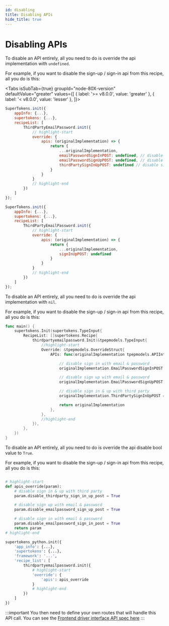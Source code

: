 ```yaml
---
id: disabling
title: Disabling APIs
hide_title: true
---
```




# Disabling APIs

<BackendSDKTabs>
<TabItem value="nodejs">

To disable an API entirely, all you need to do is override the api implementation with `undefined`.

For example, if you want to disable the sign-up / sign-in api from this recipe, all you do is this:

<Tabs
	isSubTab={true}
	groupId="node-80X-version"
	defaultValue="greater"
	values={[
		{ label: '>= v8.0.0', value: 'greater' },
		{ label: '< v8.0.0', value: 'lesser' },
	]}>
<TabItem value="greater">

```jsx
SuperTokens.init({
    appInfo: {...},
    supertokens: {...},
    recipeList: [
        ThirdPartyEmailPassword.init({
            // highlight-start
            override: {
                apis: (originalImplementation) => {
                    return {
                        ...originalImplementation,
                        emailPasswordSignInPOST: undefined, // disable sign in with email & password
                		emailPasswordSignUpPOST: undefined, // disable sign up with email & password
                		thirdPartySignInUpPOST: undefined // disable sign in & up with third party
                    }
                }
            }
            // highlight-end
        })
    ]
});
```

</TabItem>
<TabItem value="lesser">

```jsx
SuperTokens.init({
    appInfo: {...},
    supertokens: {...},
    recipeList: [
        ThirdPartyEmailPassword.init({
            // highlight-start
            override: {
                apis: (originalImplementation) => {
                    return {
                        ...originalImplementation,
                        signInUpPOST: undefined
                    }
                }
            }
            // highlight-end
        })
    ]
});
```

</TabItem>
</Tabs>

</TabItem>
<TabItem value="go">

To disable an API entirely, all you need to do is override the api implementation with `nil`.

For example, if you want to disable the sign-up / sign-in api from this recipe, all you do is this:

```go
func main() {
	supertokens.Init(supertokens.TypeInput{
		RecipeList: []supertokens.Recipe{
			thirdpartyemailpassword.Init(&tpepmodels.TypeInput{
				//highlight-start
				Override: &tpepmodels.OverrideStruct{
					APIs: func(originalImplementation tpepmodels.APIInterface) tpepmodels.APIInterface {

						// disable sign in with email & password
						originalImplementation.EmailPasswordSignInPOST = nil

						// disable sign up with email & password
						originalImplementation.EmailPasswordSignUpPOST = nil

						// disable sign in & up with third party
						originalImplementation.ThirdPartySignInUpPOST = nil

						return originalImplementation
					},
				},
				//highlight-end
			}),
		},
	})
}
```
</TabItem>
<TabItem value="python">

To disable an API entirely, all you need to do is override the api disable bool value to `True`.

For example, if you want to disable the sign-up / sign-in api from this recipe, all you do is this:

```python

# highlight-start
def apis_override(param):
    # disable sign in & up with third party
    param.disable_thirdparty_sign_in_up_post = True

    # disable sign up with email & password
    param.disable_emailpassword_sign_up_post = True

    # disable sign in with email & password
    param.disable_emailpassword_sign_in_post = True
    return param
# highlight-end

supertokens_python.init({
    'app_info': {...},
    'supertokens': {...},
	'framework': '...',
    'recipe_list': [
        thirdpartyemailpassword.init({
            # highlight-start
            'override': {
                'apis': apis_override
            }
            # highlight-end
        })
    ]
})
```

</TabItem>
</BackendSDKTabs>

:::important
You then need to define your own routes that will handle this API call. You can see the [Frontend driver interface API spec here](../../apis)
:::